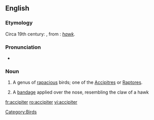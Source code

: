 ==English==

===Etymology===
Circa 19th century: {{etyl|NL.}}, from {{etyl|la}}: ''[[hawk]]''.

===Pronunciation===
* {{IPA|/ækˈsɪpɪtə/}}

===Noun===
{{en-noun}}

# {{Zoölogy}} A genus of [[rapacious]] birds; one of the [[accipitres|Accipitres]] or [[Raptores]].
# {{surgery}} A [[bandage]] applied over the nose, resembling the claw of a hawk

[[Category:Birds]]

[[fr:accipiter]]
[[ro:accipiter]]
[[vi:accipiter]]
